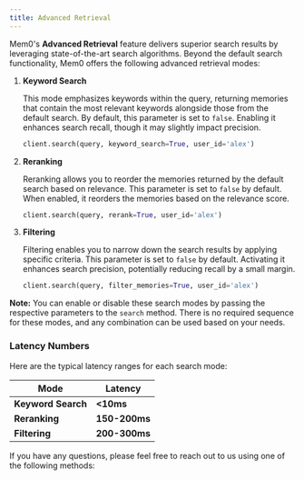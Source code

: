 ```yaml
---
title: Advanced Retrieval
---
```


Mem0's **Advanced Retrieval** feature delivers superior search results by leveraging state-of-the-art search algorithms. Beyond the default search functionality, Mem0 offers the following advanced retrieval modes:

1. **Keyword Search**

   This mode emphasizes keywords within the query, returning memories that contain the most relevant keywords alongside those from the default search. By default, this parameter is set to `false`. Enabling it enhances search recall, though it may slightly impact precision.

   ```python
   client.search(query, keyword_search=True, user_id='alex')
   ```

2. **Reranking**

   Reranking allows you to reorder the memories returned by the default search based on relevance. This parameter is set to `false` by default. When enabled, it reorders the memories based on the relevance score.

   ```python
   client.search(query, rerank=True, user_id='alex')
   ```

3. **Filtering**

   Filtering enables you to narrow down the search results by applying specific criteria. This parameter is set to `false` by default. Activating it enhances search precision, potentially reducing recall by a small margin.

   ```python
   client.search(query, filter_memories=True, user_id='alex')
   ```

**Note:** You can enable or disable these search modes by passing the respective parameters to the `search` method. There is no required sequence for these modes, and any combination can be used based on your needs.


### Latency Numbers

Here are the typical latency ranges for each search mode:

| **Mode**            | **Latency**      |
|---------------------|------------------|
| **Keyword Search**  | **&lt;10ms**        |
| **Reranking**       | **150-200ms**    |
| **Filtering**       | **200-300ms**    |


If you have any questions, please feel free to reach out to us using one of the following methods:

<Snippet file="get-help.mdx" />
